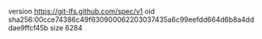version https://git-lfs.github.com/spec/v1
oid sha256:00cce74386c49f630900062203037435a6c99eefdd664d6b8a4dddae9ffcf45b
size 6284
